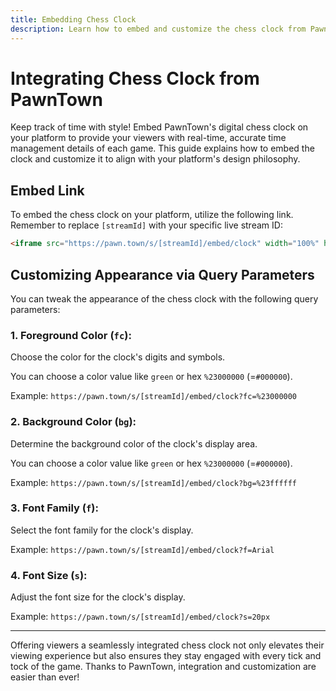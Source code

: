 ```yaml
---
title: Embedding Chess Clock
description: Learn how to embed and customize the chess clock from PawnTown on your website.
---
```


# Integrating Chess Clock from PawnTown

Keep track of time with style! Embed PawnTown's digital chess clock on your platform to provide your viewers with real-time, accurate time management details of each game. This guide explains how to embed the clock and customize it to align with your platform's design philosophy.

## Embed Link

To embed the chess clock on your platform, utilize the following link. Remember to replace `[streamId]` with your specific live stream ID:

```html
<iframe src="https://pawn.town/s/[streamId]/embed/clock" width="100%" height="100" frameborder="0" scrolling="no"></iframe>
```

## Customizing Appearance via Query Parameters

You can tweak the appearance of the chess clock with the following query parameters:

### 1. Foreground Color (`fc`):

Choose the color for the clock's digits and symbols.

You can choose a color value like `green` or hex `%23000000` (=`#000000`).

Example: `https://pawn.town/s/[streamId]/embed/clock?fc=%23000000`

### 2. Background Color (`bg`):

Determine the background color of the clock's display area.

You can choose a color value like `green` or hex `%23000000` (=`#000000`).

Example: `https://pawn.town/s/[streamId]/embed/clock?bg=%23ffffff`

### 3. Font Family (`f`):

Select the font family for the clock's display.

Example: `https://pawn.town/s/[streamId]/embed/clock?f=Arial`

### 4. Font Size (`s`):

Adjust the font size for the clock's display.

Example: `https://pawn.town/s/[streamId]/embed/clock?s=20px`

---

Offering viewers a seamlessly integrated chess clock not only elevates their viewing experience but also ensures they stay engaged with every tick and tock of the game. Thanks to PawnTown, integration and customization are easier than ever!
